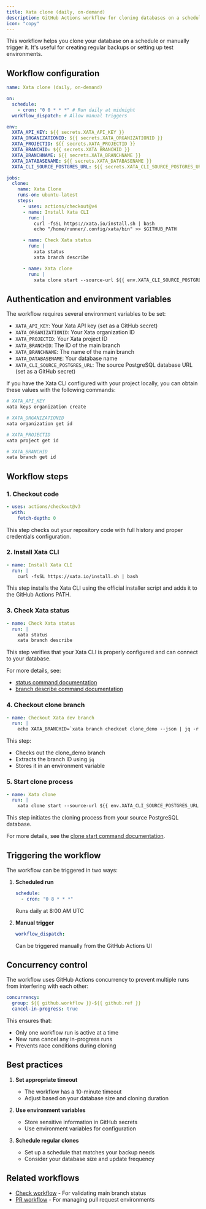 ```yaml
---
title: Xata clone (daily, on-demand)
description: GitHub Actions workflow for cloning databases on a schedule or on-demand
icon: "copy"
---
```


This workflow helps you clone your database on a schedule or manually trigger it. It's useful for creating regular backups or setting up test environments.

## Workflow configuration

```yaml
name: Xata clone (daily, on-demand)

on:
  schedule:
    - cron: "0 0 * * *" # Run daily at midnight
  workflow_dispatch: # Allow manual triggers

env:
  XATA_API_KEY: ${{ secrets.XATA_API_KEY }}
  XATA_ORGANIZATIONID: ${{ secrets.XATA_ORGANIZATIONID }}
  XATA_PROJECTID: ${{ secrets.XATA_PROJECTID }}
  XATA_BRANCHID: ${{ secrets.XATA_BRANCHID }}
  XATA_BRANCHNAME: ${{ secrets.XATA_BRANCHNAME }}
  XATA_DATABASENAME: ${{ secrets.XATA_DATABASENAME }}
  XATA_CLI_SOURCE_POSTGRES_URL: ${{ secrets.XATA_CLI_SOURCE_POSTGRES_URL }}

jobs:
  clone:
    name: Xata Clone
    runs-on: ubuntu-latest
    steps:
      - uses: actions/checkout@v4
      - name: Install Xata CLI
        run: |
          curl -fsSL https://xata.io/install.sh | bash
          echo "/home/runner/.config/xata/bin" >> $GITHUB_PATH

      - name: Check Xata status
        run: |
          xata status
          xata branch describe

      - name: Xata clone
        run: |
          xata clone start --source-url ${{ env.XATA_CLI_SOURCE_POSTGRES_URL }}
```

## Authentication and environment variables

The workflow requires several environment variables to be set:

- `XATA_API_KEY`: Your Xata API key (set as a GitHub secret)
- `XATA_ORGANIZATIONID`: Your Xata organization ID
- `XATA_PROJECTID`: Your Xata project ID
- `XATA_BRANCHID`: The ID of the main branch
- `XATA_BRANCHNAME`: The name of the main branch
- `XATA_DATABASENAME`: Your database name
- `XATA_CLI_SOURCE_POSTGRES_URL`: The source PostgreSQL database URL (set as a GitHub secret)

If you have the Xata CLI configured with your project locally, you can obtain these values with the following commands:

```sh
# XATA_API_KEY
xata keys organization create

# XATA_ORGANIZATIONID
xata organization get id

# XATA_PROJECTID
xata project get id

# XATA_BRANCHID
xata branch get id
```

## Workflow steps

### 1. Checkout code

```yaml
- uses: actions/checkout@v3
  with:
    fetch-depth: 0
```

This step checks out your repository code with full history and proper credentials configuration.

### 2. Install Xata CLI

```yaml
- name: Install Xata CLI
  run: |
    curl -fsSL https://xata.io/install.sh | bash
```

This step installs the Xata CLI using the official installer script and adds it to the GitHub Actions PATH.

### 3. Check Xata status

```yaml
- name: Check Xata status
  run: |
    xata status
    xata branch describe
```

This step verifies that your Xata CLI is properly configured and can connect to your database.

For more details, see:

- [status command documentation](../cli/status)
- [branch describe command documentation](../cli/branch#describe)

### 4. Checkout clone branch

```yaml
- name: Checkout Xata dev branch
  run: |
    echo XATA_BRANCHID=`xata branch checkout clone_demo --json | jq -r '.id'` >> $GITHUB_ENV
```

This step:

- Checks out the clone_demo branch
- Extracts the branch ID using `jq`
- Stores it in an environment variable

### 5. Start clone process

```yaml
- name: Xata clone
  run: |
    xata clone start --source-url ${{ env.XATA_CLI_SOURCE_POSTGRES_URL }}
```

This step initiates the cloning process from your source PostgreSQL database.

For more details, see the [clone start command documentation](../cli/clone#start).

## Triggering the workflow

The workflow can be triggered in two ways:

1. **Scheduled run**

   ```yaml
   schedule:
     - cron: "0 8 * * *"
   ```

   Runs daily at 8:00 AM UTC

2. **Manual trigger**
   ```yaml
   workflow_dispatch:
   ```
   Can be triggered manually from the GitHub Actions UI

## Concurrency control

The workflow uses GitHub Actions concurrency to prevent multiple runs from interfering with each other:

```yaml
concurrency:
  group: ${{ github.workflow }}-${{ github.ref }}
  cancel-in-progress: true
```

This ensures that:

- Only one workflow run is active at a time
- New runs cancel any in-progress runs
- Prevents race conditions during cloning

## Best practices

1. **Set appropriate timeout**

   - The workflow has a 10-minute timeout
   - Adjust based on your database size and cloning duration

2. **Use environment variables**

   - Store sensitive information in GitHub secrets
   - Use environment variables for configuration

3. **Schedule regular clones**
   - Set up a schedule that matches your backup needs
   - Consider your database size and update frequency

## Related workflows

- [Check workflow](./check) - For validating main branch status
- [PR workflow](./pr) - For managing pull request environments
